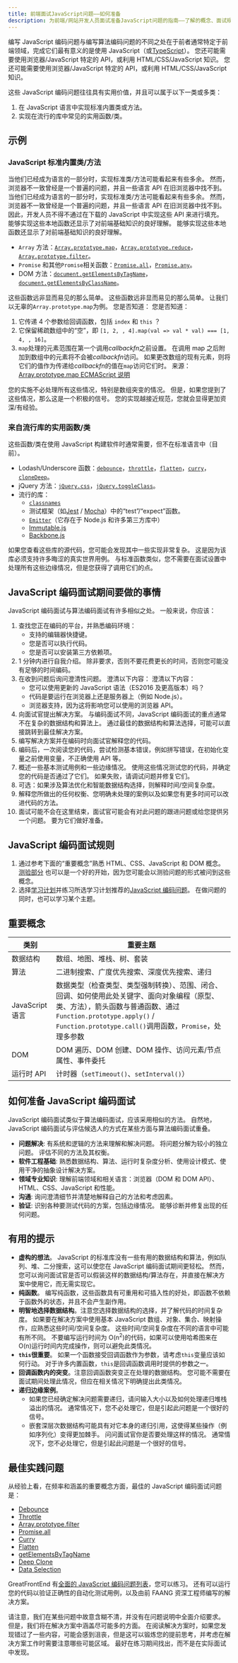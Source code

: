 ```yaml
---
title: 前端面试JavaScript问题——如何准备
description: 为前端/网站开发人员面试准备JavaScript问题的指南——了解的概念、面试规则和70多个重要的练习问题。
---
```


编写 JavaScript 编码问题与编写算法编码问题的不同之处在于前者通常特定于前端领域，完成它们最有意义的是使用 JavaScript（或[TypeScript](https://www.typescriptlang.org/)）。 您还可能需要使用浏览器/JavaScript 特定的 API，或利用 HTML/CSS/JavaScript 知识。 您还可能需要使用浏览器/JavaScript 特定的 API，或利用 HTML/CSS/JavaScript 知识。

这些 JavaScript 编码问题往往具有实用价值，并且可以属于以下一类或多类：

1.  在 JavaScript 语言中实现标准内置类或方法。
2.  实现在流行的库中常见的实用函数/类。

## 示例

### JavaScript 标准内置类/方法

当他们已经成为语言的一部分时，实现标准类/方法可能看起来有些多余。 然而，浏览器不一致曾经是一个普遍的问题，并且一些语言 API 在旧浏览器中找不到。 当他们已经成为语言的一部分时，实现标准类/方法可能看起来有些多余。 然而，浏览器不一致曾经是一个普遍的问题，并且一些语言 API 在旧浏览器中找不到。 因此，开发人员不得不通过在下载的 JavaScript 中实现这些 API 来进行填充。 能够实现这些本地函数还显示了对前端基础知识的良好理解。 能够实现这些本地函数还显示了对前端基础知识的良好理解。

- `Array` 方法：[`Array.prototype.map`](/questions/javascript/array-map)，[`Array.prototype.reduce`](/questions/javascript/array-reduce)，[`Array.prototype.filter`](/questions/javascript/array-filter)。
- `Promise` 和其他`Promise`相关函数：[`Promise.all`](/questions/javascript/promise-all)，[`Promise.any`](/questions/javascript/promise-any)。
- DOM 方法：[`document.getElementsByTagName`](/questions/javascript/get-elements-by-tag-name)，[`document.getElementsByClassName`](/questions/javascript/get-elements-by-class-name)。

这些函数远非显而易见的那么简单。 这些函数远非显而易见的那么简单。 让我们以无辜的`Array.prototype.map`为例。 您是否知道： 您是否知道：

1.  它传递 4 个参数给回调函数，包括 `index` 和 `this` ？
2.  它保留稀疏数组中的“空”，即 `[1, 2, , 4].map(val => val * val) === [1, 4, , 16]`。
3.  `map`处理的元素范围在第一个调用*callbackfn*之前设置。 在调用 map 之后附加到数组中的元素将不会被*callbackfn*访问。 如果更改数组的现有元素，则将它们的值作为传递给*callbackfn*的值在`map`访问它们时。 来源：[Array.prototype.map ECMAScript 说明](https://tc39.es/ecma262/multipage/indexed-collections.html#sec-array.prototype.map)

您的实施不必处理所有这些情况，特别是数组突变的情况。 但是，如果您提到了这些情况，那么这是一个积极的信号。 您的实现越接近规范，您就会显得更加资深/有经验。

### 来自流行库的实用函数/类

这些函数/类在使用 JavaScript 构建软件时通常需要，但不在标准语言中（目前）。

- Lodash/Underscore 函数：[`debounce`](/questions/javascript/debounce)，[`throttle`](/questions/javascript/throttle)，[`flatten`](/questions/javascript/flatten)，[`curry`](/questions/javascript/curry)，[`cloneDeep`](/questions/javascript/deep-clone)。
- jQuery 方法：[`jQuery.css`](/questions/javascript/jquery-css)，[`jQuery.toggleClass`](/questions/javascript/jquery-class-manipulation)。
- 流行的库：
  - [`classnames`](/questions/javascript/classnames)
  - 测试框架（如[Jest](https://jestjs.io/) / [Mocha](https://mochajs.org/)）中的“test”/“expect”函数。
  - [`Emitter`](/questions/javascript/event-emitter)（它存在于 Node.js 和许多第三方库中）
  - [Immutable.js](https://immutable-js.com/)
  - [Backbone.js](https://backbonejs.org/)

如果您查看这些库的源代码，您可能会发现其中一些实现非常复杂。 这是因为该库必须支持许多晦涩的真实世界用例。 与标准函数类似，您不需要在面试设置中处理所有这些边缘情况，但是您获得了调用它们的点。

## JavaScript 编码面试期间要做的事情

JavaScript 编码面试与算法编码面试有许多相似之处。 一般来说，你应该：

1.  查找您正在编码的平台，并熟悉编码环境：
    - 支持的编辑器快捷键。
    - 您是否可以执行代码。
    - 您是否可以安装第三方依赖项。
2.  1 分钟内进行自我介绍。 除非要求，否则不要花费更长的时间，否则您可能没有足够的时间编码。
3.  在收到问题后询问澄清性问题。 澄清以下内容： 澄清以下内容：
    - 您可以使用更新的 JavaScript 语法（ES2016 及更高版本）吗？
    - 代码是要运行在浏览器上还是服务器上（例如 Node.js）。
    - 浏览器支持，因为这将影响您可以使用的浏览器 API。
4.  向面试官提出解决方案。 与编码面试不同，JavaScript 编码面试的重点通常不在复杂的数据结构和算法上。 通过最佳的数据结构和算法选择，可能可以直接跳转到最佳解决方案。
5.  编写解决方案并在编码时向面试官解释您的代码。
6.  编码后，一次阅读您的代码，尝试检测基本错误，例如拼写错误，在初始化变量之前使用变量，不正确使用 API 等。
7.  概述一些基本测试用例和一些边缘情况。 使用这些情况测试您的代码，并确定您的代码是否通过了它们。 如果失败，请调试问题并修复它们。
8.  可选：如果涉及算法优化和智能数据结构选择，则解释时间/空间复杂度。
9.  解释您所做出的任何权衡、您明确未处理的案例以及如果您有更多时间可以改进代码的方法。
10. 面试可能不会在这里结束，面试官可能会有对此问题的跟进问题或给您提供另一个问题。 要为它们做好准备。

## JavaScript 编码面试规则

1.  通过参考下面的“重要概念”熟悉 HTML、CSS、JavaScript 和 DOM 概念。 [测验部分](/front-end-interview-playbook/quiz) 也可以是一个好的开始，因为您可能会以测验问题的形式被问到这些概念。
2.  选择[学习计划](/interviews/get-started)并练习所选学习计划推荐的[JavaScript 编码问题](/questions/javascript-interview-questions/javascript-functions)。 在做问题的同时，也可以学习某个主题。

## 重要概念

| 类别 | 重要主题 |
| --- | --- |
| 数据结构 | 数组、地图、堆栈、树、套装 |
| 算法 | 二进制搜索、广度优先搜索、深度优先搜索、递归 |
| JavaScript 语言 | 数据类型（检查类型、类型强制转换）、范围、闭合、回调、如何使用此处关键字、面向对象编程（原型、类、方法），箭头函数与普通函数、通过`Function.prototype.apply()` / `Function.prototype.call()`调用函数，`Promise`，处理多参数 |
| DOM | DOM 遍历、DOM 创建、DOM 操作、访问元素/节点属性、事件委托 |
| 运行时 API | 计时器（`setTimeout()`、`setInterval()`） |

## 如何准备 JavaScript 编码面试

JavaScript 编码面试类似于算法编码面试，应该采用相似的方法。 自然地，JavaScript 编码面试与评估候选人的方式在某些方面与算法编码面试重叠。

- **问题解决**: 有系统和逻辑的方法来理解和解决问题。 将问题分解为较小的独立问题。 评估不同的方法及其权衡。
- **软件工程基础**: 熟悉数据结构、算法、运行时复杂度分析、使用设计模式、使用干净的抽象设计解决方案。
- **领域专业知识**: 理解前端领域和相关语言：浏览器（DOM 和 DOM API）、HTML、CSS、JavaScript 和性能。
- **沟通**: 询问澄清细节并清楚地解释自己的方法和考虑因素。
- **验证**: 识别各种要测试代码的方案，包括边缘情况。 能够诊断并修复出现的任何问题。

## 有用的提示

- **虚构的想法**。 JavaScript 的标准库没有一些有用的数据结构和算法，例如队列、堆、二分搜索，这可以使您在 JavaScript 编码面试期间更轻松。 然而，您可以询问面试官是否可以假装这样的数据结构/算法存在，并直接在解决方案中使用它，而无需实现它。
- **纯函数**。 编写纯函数，这些函数具有可重用和可插入性的好处，即函数不依赖于函数外的状态，并且不会产生副作用。
- **明智地选择数据结构**。注意您选择数据结构的选择，并了解代码的时间复杂度。 如果要在解决方案中使用基本 JavaScript 数组、对象、集合、映射操作，应熟悉这些时间/空间复杂度。 这些时间/空间复杂度在不同的语言中可能有所不同。 不要编写运行时间为 O(n<sup>2</sup>)的代码，如果可以使用哈希图来在 O(n)运行时间内完成操作，则可以避免此类情况。
- **`this`很重要**。 如果一个函数接受回调函数作为参数，请考虑`this`变量应该如何行动。 对于许多内置函数，`this`是回调函数调用时提供的参数之一。
- **回调函数内的突变**。注意回调函数突变正在处理的数据结构。 您可能不需要在面试期间处理此情况，但应在相关情况下明确提出此类情况。
- **递归边缘案例**。
  - 如果您已经确定解决问题需要递归，请问输入大小以及如何处理递归堆栈溢出的情况。 通常情况下，您不必处理它，但是引起此问题是一个很好的信号。
  - 嵌套深层次数据结构可能具有对它本身的递归引用，这使得某些操作（例如序列化）变得更加棘手。 问问面试官你是否要处理这样的情况。 通常情况下，您不必处理它，但是引起此问题是一个很好的信号。

## 最佳实践问题

从经验上看，在频率和涵盖的重要概念方面，最佳的 JavaScript 编码面试问题是：

- [Debounce](/questions/javascript/debounce)
- [Throttle](/questions/javascript/throttle)
- [Array.prototype.filter](/questions/javascript/array-filter)
- [Promise.all](/questions/javascript/promise-all)
- [Curry](/questions/javascript/curry)
- [Flatten](/questions/javascript/flatten)
- [getElementsByTagName](/questions/javascript/get-elements-by-class-name)
- [Deep Clone](/questions/javascript/deep-clone)
- [Data Selection](/questions/javascript/data-selection)

GreatFrontEnd 有[全面的 JavaScript 编码问题列表](/questions/javascript-interview-questions/javascript-functions)，您可以练习。 还有可以运行您的代码以验证正确性的自动化测试用例，以及由前 FAANG 资深工程师编写的解决方案。

请注意，我们在某些问题中故意含糊不清，并没有在问题说明中全面介绍要求。 但是，我们将在解决方案中涵盖尽可能多的方面。 在阅读解决方案时，如果您发现错过了一些内容，可能会感到沮丧，但是这可以锻炼您的提前思考，并考虑在解决方案工作时需要注意哪些可能区域。 最好在练习期间找出，而不是在实际面试中发现。

